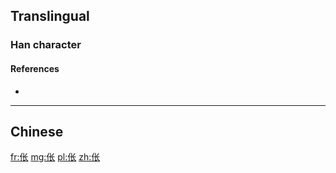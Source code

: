 {{also|倀}}
==Translingual==

===Han character===
{{Han char|rn=9|rad=人|as=04|sn=6|four=|canj=人心人 (OPO)|ids=⿰[[亻]][[长]]}}

====References====
* {{Han ref|kx=0096.121|hdz=10124.020|uh=4F25|ud=20261}}

----

==Chinese==
{{zh-see|倀}}

[[fr:伥]]
[[mg:伥]]
[[pl:伥]]
[[zh:伥]]
